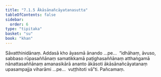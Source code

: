 ```yaml
---
title: "7.1.5 Ākāsānañcāyatanasutta"
tableOfContents: false
sidebar:
  order: 6
type: "tipitaka"
basket: "su"
book: "khan"
---
```



<DynamicBreadcrumb />

<Division number="336" book="khan">

<Paragraph number="1130" book="khan">
Sāvatthinidānaṃ. Addasā kho āyasmā ānando …pe…  “idhāhaṃ, āvuso, sabbaso rūpasaññānaṃ samatikkamā paṭighasaññānaṃ atthaṅgamā nānattasaññānaṃ amanasikārā ananto ākāsoti ākāsānañcāyatanaṃ upasampajja viharāmi …pe…  vuṭṭhitoti vā”ti.

</Paragraph>
</Division>

<Paragraph number="1131" type="center" book="khan">
Pañcamaṃ.
</Paragraph>